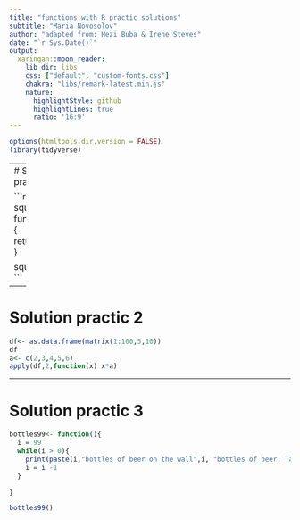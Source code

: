 ```yaml
---
title: "functions with R practic solutions"
subtitle: "Maria Novosolov"
author: "adapted from: Hezi Buba & Irene Steves"
date: "`r Sys.Date()`"
output:
  xaringan::moon_reader:
    lib_dir: libs
    css: ["default", "custom-fonts.css"]
    chakra: "libs/remark-latest.min.js"
    nature:
      highlightStyle: github
      highlightLines: true
      ratio: '16:9'
---
```


```r
options(htmltools.dir.version = FALSE)
library(tidyverse)
```

---
# Solution practic 1

```r
square<- function(x){
  return(x*x)
}

square(4)
```

---

# Solution practic 2

```r
df<- as.data.frame(matrix(1:100,5,10))
df
a<- c(2,3,4,5,6)
apply(df,2,function(x) x*a)
```

---
# Solution practic 3

```r
bottles99<- function(){
  i = 99
  while(i > 0){
    print(paste(i,"bottles of beer on the wall",i, "bottles of beer. Take one down, pass it around -",i-1,"bottles of beer on the wall"))
    i = i -1
  }

}

bottles99()
```

